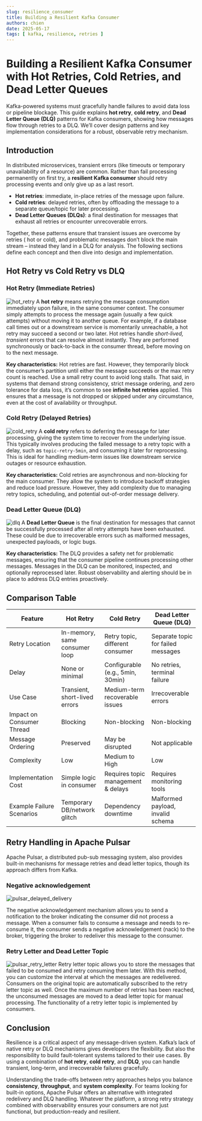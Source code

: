 ```yaml
---
slug: resilience_consumer
title: Building a Resilient Kafka Consumer
authors: chien
date: 2025-05-17
tags: [ kafka, resilience, retries ]
---
```


# Building a Resilient Kafka Consumer with Hot Retries, Cold Retries, and Dead Letter Queues

Kafka-powered systems must gracefully handle failures to avoid data loss or
pipeline blockage. This guide explains **hot retry**, **cold retry**, and **Dead
Letter Queue (DLQ)** patterns for Kafka consumers, showing how messages flow
through retries to a DLQ. We’ll cover design patterns and key implementation
considerations for a robust, observable retry mechanism.

## Introduction

In distributed microservices, transient errors (like timeouts or temporary
unavailability of a resource) are common. Rather than fail processing
permanently on first try, a **resilient Kafka consumer** should retry processing
events and only give up as a last resort.

* **Hot retries**: immediate, in-place retries of the message upon failure.
* **Cold retries**: delayed retries, often by offloading the message to a
  separate queue/topic for later processing.
* **Dead Letter Queues (DLQs)**: a final destination for messages that exhaust
  all retries or encounter unrecoverable errors.

Together, these patterns ensure that transient issues are overcome by retries (
hot or cold), and problematic messages don’t block the main stream – instead
they land in a DLQ for analysis. The following sections define each concept and
then dive into design and implementation.

## Hot Retry vs Cold Retry vs DLQ

### Hot Retry (Immediate Retries)

![hot_retry](./hot_retry.png)
A **hot retry** means retrying the message consumption immediately upon failure,
in the same consumer context. The consumer simply attempts to process the
message again (usually a few quick attempts) without moving it to another queue.
For example, if a database call times out or a downstream service is momentarily
unreachable, a hot retry may succeed a second or two later. Hot retries handle
*short-lived, transient* errors that can resolve almost instantly. They are
performed synchronously or back-to-back in the consumer thread, before moving on
to the next message.

**Key characteristics:** Hot retries are fast. However, they temporarily block the
consumer’s partition until either the message succeeds or the max retry count is
reached. Use a small retry count to avoid long stalls. That said, in systems
that demand strong consistency, strict message ordering, and zero tolerance for
data loss, it’s common to see **infinite hot retries** applied. This ensures
that a message is not dropped or skipped under any circumstance, even at the
cost of availability or throughput.

### Cold Retry (Delayed Retries)

![cold_retry](./cold_retry.png)
A **cold retry** refers to deferring the message for later processing, giving
the system time to recover from the underlying issue. This typically involves
producing the failed message to a retry topic with a delay, such as
`topic-retry-5min`, and consuming it later for reprocessing. This is ideal for
handling medium-term issues like downstream service outages or resource
exhaustion.

**Key characteristics:** Cold retries are asynchronous and non-blocking for the
main consumer. They allow the system to introduce backoff strategies and reduce
load pressure. However, they add complexity due to managing retry topics,
scheduling, and potential out-of-order message delivery.

### Dead Letter Queue (DLQ)

![dlq](./dlq.png)
A **Dead Letter Queue** is the final destination for messages that cannot be
successfully processed after all retry attempts have been exhausted. These could
be due to irrecoverable errors such as malformed messages, unexpected payloads,
or logic bugs.

**Key characteristics:** The DLQ provides a safety net for problematic messages,
ensuring that the consumer pipeline continues processing other messages.
Messages in the DLQ can be monitored, inspected, and optionally reprocessed
later. Robust observability and alerting should be in place to address DLQ
entries proactively.

## Comparison Table

| Feature                   | Hot Retry                     | Cold Retry                         | Dead Letter Queue (DLQ)            |
|---------------------------|-------------------------------|------------------------------------|------------------------------------|
| Retry Location            | In-memory, same consumer loop | Retry topic, different consumer    | Separate topic for failed messages |
| Delay                     | None or minimal               | Configurable (e.g., 5min, 30min)   | No retries, terminal failure       |
| Use Case                  | Transient, short-lived errors | Medium-term recoverable issues     | Irrecoverable errors               |
| Impact on Consumer Thread | Blocking                      | Non-blocking                       | Non-blocking                       |
| Message Ordering          | Preserved                     | May be disrupted                   | Not applicable                     |
| Complexity                | Low                           | Medium to High                     | Low                                |
| Implementation Cost       | Simple logic in consumer      | Requires topic management & delays | Requires monitoring tools          |
| Example Failure Scenarios | Temporary DB/network glitch   | Dependency downtime                | Malformed payload, invalid schema  |

## Retry Handling in Apache Pulsar

Apache Pulsar, a distributed pub-sub messaging system, also provides built-in
mechanisms for message retries and dead letter topics, though its approach
differs from Kafka.

### Negative acknowledgement
![pulsar_delayed_delivery](./pulsar_delayed_delivery.png)

The negative acknowledgement mechanism allows you to send a notification to the
broker indicating the consumer did not process a message. When a consumer fails
to consume a message and needs to re-consume it, the consumer sends a negative
acknowledgement (nack) to the broker, triggering the broker to redeliver this
message to the consumer.

### Retry Letter and Dead Letter Topic

![pulsar_retry_letter](./pulsar_retry_letter.png)
Retry letter topic allows you to store the messages that failed to be consumed
and retry consuming them later. With this method, you can customize the interval
at which the messages are redelivered. Consumers on the original topic are
automatically subscribed to the retry letter topic as well. Once the maximum
number of retries has been reached, the unconsumed messages are moved to a dead
letter topic for manual processing. The functionality of a retry letter topic is
implemented by consumers.


## Conclusion

Resilience is a critical aspect of any message-driven system. Kafka’s lack of
native retry or DLQ mechanisms gives developers the flexibility. But also the
responsibility to build fault-tolerant systems tailored to their use cases. By
using a combination of **hot retry**, **cold retry**, and **DLQ**, you can
handle transient, long-term, and irrecoverable failures gracefully.

Understanding the trade-offs between retry approaches helps you balance
**consistency**, **throughput**, and **system complexity**. For teams looking
for built-in options, Apache Pulsar offers an alternative with integrated redelivery
and DLQ handling. Whatever the platform, a strong retry strategy combined with
observability ensures your consumers are not just functional, but
production-ready and resilient.